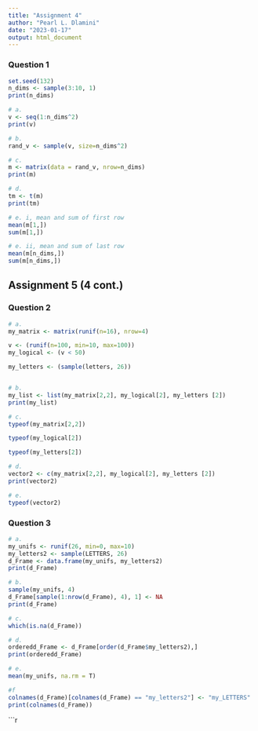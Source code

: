 ```yaml
---
title: "Assignment 4"
author: "Pearl L. Dlamini"
date: "2023-01-17"
output: html_document
---
```

### Question 1
```r
set.seed(132)
n_dims <- sample(3:10, 1)
print(n_dims)

# a.
v <- seq(1:n_dims^2)
print(v)

# b. 
rand_v <- sample(v, size=n_dims^2)

# c.
m <- matrix(data = rand_v, nrow=n_dims)
print(m)

# d.
tm <- t(m)
print(tm)

# e. i, mean and sum of first row
mean(m[1,])
sum(m[1,])

# e. ii, mean and sum of last row
mean(m[n_dims,])
sum(m[n_dims,])


```
## Assignment 5 (4 cont.)
### Question 2
```r
# a.
my_matrix <- matrix(runif(n=16), nrow=4)

v <- (runif(n=100, min=10, max=100))
my_logical <- (v < 50)

my_letters <- (sample(letters, 26))


# b.
my_list <- list(my_matrix[2,2], my_logical[2], my_letters [2])
print(my_list)

# c.
typeof(my_matrix[2,2])

typeof(my_logical[2])

typeof(my_letters[2])

# d.
vector2 <- c(my_matrix[2,2], my_logical[2], my_letters [2])
print(vector2)

# e.
typeof(vector2)

```
### Question 3
```r
# a.
my_unifs <- runif(26, min=0, max=10)
my_letters2 <- sample(LETTERS, 26)
d_Frame <- data.frame(my_unifs, my_letters2)
print(d_Frame)

# b.
sample(my_unifs, 4)
d_Frame[sample(1:nrow(d_Frame), 4), 1] <- NA
print(d_Frame)

# c.
which(is.na(d_Frame))

# d.
orderedd_Frame <- d_Frame[order(d_Frame$my_letters2),]
print(orderedd_Frame)

# e.
mean(my_unifs, na.rm = T)

#f 
colnames(d_Frame)[colnames(d_Frame) == "my_letters2"] <- "my_LETTERS"
print(colnames(d_Frame))
```


```r
